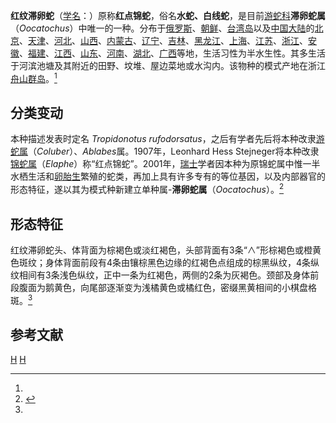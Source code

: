 {{speciesbox
| image = 
| status = LC
| status_system = IUCN3.1
| status_ref =<ref name=iucn>{{IUCN|authors=Li, P., Lau, M.W.N., Rao, D.-Q., Borkin, L., Milto, K., Golynsky, E., Rustamov, A, Munkhbayar, K., Nuridjanov, D., Shestopal, A., Orlov, N.L. & Borzee, A|year=2021|id=177427|title=''Oocatochus rufodorsatus''|page =e.T177427A1485422|access-date=2021-11-03}}</ref>
| genus = Oocatochus
| species = rufodorsatus
| authority =  (Cantor, 1842)<ref name='id4629'>{{cite web| url =http://www.bioinfo.cn/db05/BjdwSpecies.php?action=view&id=4629| title =红点锦蛇| work =《中国动物物种编目数据库》| publisher =中国科学院微生物研究所| author =中国科学院动物研究所| accessdate =2009-04-11| deadurl =yes| archiveurl =https://web.archive.org/web/20160305084552/http://www.bioinfo.cn/db05/BjdwSpecies.php?action=view&id=4629| archivedate =2016-03-05}}</ref>
| synonyms ref=
| synonyms =
* ''Tropidonotus rufodorsatus'' <small>Cantor, 1842</small>
* ''Ablabes sexlineatus'' <small>Duméril, Bibron & Duméril, 1854</small>
* ''Simotes conradi'' <small>Peters, 1874</small>
* ''Simotes herzi'' <small>Boettger, 1886</small>
* ''Elaphe rufodorsata'' <small>Stejneger, 1907</small> 
}}

'''红纹滞卵蛇'''（[[学名|学名]]：{{lang|la|''Oocatochus rufodorsatus''}}）原称'''红点锦蛇'''，俗名'''水蛇、白线蛇'''，是目前[[游蛇科|游蛇科]]'''滞卵蛇属'''（''Oocatochus''）中唯一的一种。分布于[[俄罗斯|俄罗斯]]、[[朝鲜|朝鲜]]、[[台湾岛|台湾岛]]以及[[中国大陆|中国大陆]]的[[北京|北京]]、[[天津|天津]]、[[河北|河北]]、[[山西|山西]]、[[内蒙古|内蒙古]]、[[辽宁|辽宁]]、[[吉林|吉林]]、[[黑龙江|黑龙江]]、[[上海|上海]]、[[江苏|江苏]]、[[浙江|浙江]]、[[安徽|安徽]]、[[福建|福建]]、[[江西|江西]]、[[山东|山东]]、[[河南|河南]]、[[湖北|湖北]]、[[广西|广西]]等地，生活习性为半水生性。其多生活于河滨池塘及其附近的田野、坟堆、屋边菜地或水沟内。该物种的模式产地在浙江[[舟山群岛|舟山群岛]]。<ref name='id4629'/>
==分类变动==
本种描述发表时定名 ''Tropidonotus rufodorsatus''，之后有学者先后将本种改隶[[游蛇属|游蛇属]]（''Coluber''）、''Ablabes''属。1907年，Leonhard Hess Stejneger将本种改隶[[锦蛇属|锦蛇属]]（''Elaphe''）称“红点锦蛇”。2001年，[[瑞士|瑞士]]学者因本种为原锦蛇属中惟一半水栖生活和[[卵胎生|卵胎生]]繁殖的蛇类，再加上具有许多专有的等位基因，以及内部器官的形态特征，遂以其为模式种新建立单种属-'''滞卵蛇属'''（''Oocatochus''）。<ref name=罗键>{{cite journal |author1=罗键，高红英，蒋兆频，陈文新，周平|title=重庆市红纹滞卵蛇的再发现及分类讨论[J]|journal=动物学杂志|date=2007|volume=42|issue=4 |pages=144-146|url=http://dwxzz.ioz.ac.cn/ch/reader/create_pdf.aspx?file_no=07040144&flag=1&journal_id=dwxb&year_id=2007|accessdate =2021-11-03}}</ref>
==形态特征==
红纹滞卵蛇头、体背面为棕褐色或淡红褐色，头部背面有3条“∧”形棕褐色或橙黄色斑纹；身体背面前段有4条由镶棕黑色边缘的红褐色点组成的棕黑纵纹，4条纵纹相间有3条浅色纵纹，正中一条为红褐色，两侧的2条为灰褐色。颈部及身体前段腹面为鹅黄色，向尾部逐渐变为浅橘黄色或橘红色，密缀黑黄相间的小棋盘格斑。<ref name=罗键/>
== 参考文献 ==
{{reflist}}
{{Taxonbar|from=Q2710734}}

[[Category:1842年描述的动物|H]]
[[Category:游蛇科|H]]